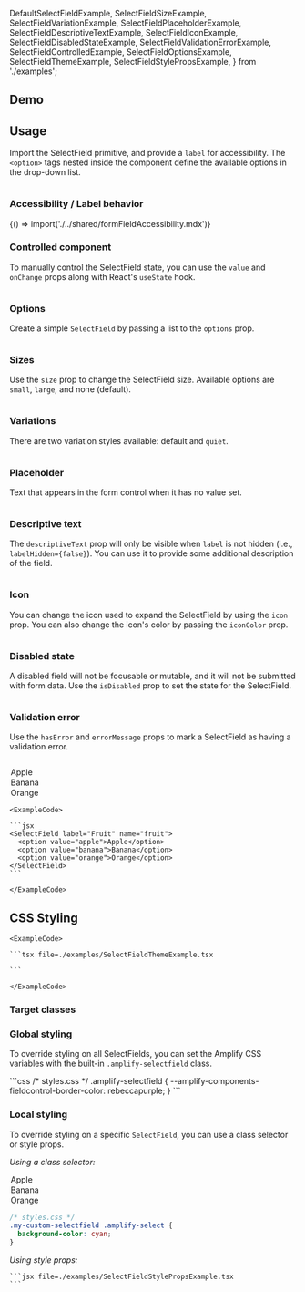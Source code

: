 
  DefaultSelectFieldExample,
  SelectFieldSizeExample,
  SelectFieldVariationExample,
  SelectFieldPlaceholderExample,
  SelectFieldDescriptiveTextExample,
  SelectFieldIconExample,
  SelectFieldDisabledStateExample,
  SelectFieldValidationErrorExample,
  SelectFieldControlledExample,
  SelectFieldOptionsExample,
  SelectFieldThemeExample,
  SelectFieldStylePropsExample,
} from './examples';

## Demo

<SelectFieldDemo />

## Usage

Import the SelectField primitive, and provide a `label` for accessibility. The `<option>` tags nested inside the component define the available options in the drop-down list.

<Example>
  <DefaultSelectFieldExample />
  
  <ExampleCode>

```jsx file=./examples/DefaultSelectFieldExample.tsx

```

  </ExampleCode>
</Example>

### Accessibility / Label behavior

<Fragment>{() => import('./../shared/formFieldAccessibility.mdx')}</Fragment>

### Controlled component

To manually control the SelectField state, you can use the `value` and `onChange` props along with React's `useState` hook.

<Example>
  <SelectFieldControlledExample />
  
  <ExampleCode>

```jsx file=./examples/SelectFieldControlledExample.tsx

```

  </ExampleCode>
</Example>

### Options

Create a simple `SelectField` by passing a list to the `options` prop.

<Example>
  <SelectFieldOptionsExample />
  
  <ExampleCode>

```jsx file=./examples/SelectFieldOptionsExample.tsx

```

  </ExampleCode>
</Example>

### Sizes

Use the `size` prop to change the SelectField size. Available options are `small`, `large`, and none (default).

<Example>
  <SelectFieldSizeExample />
  
  <ExampleCode>

```jsx file=./examples/SelectFieldSizeExample.tsx

```

  </ExampleCode>
</Example>

### Variations

There are two variation styles available: default and `quiet`.

<Example>
  <SelectFieldVariationExample />
  
  <ExampleCode>

```jsx file=./examples/SelectFieldVariationExample.tsx

```

  </ExampleCode>
</Example>

### Placeholder

Text that appears in the form control when it has no value set.

<Example>
  <SelectFieldPlaceholderExample />
  
  <ExampleCode>

```jsx file=./examples/SelectFieldPlaceholderExample.tsx

```

  </ExampleCode>
</Example>

### Descriptive text

The `descriptiveText` prop will only be visible when `label` is not hidden (i.e., `labelHidden={false}`). You can use it to provide some additional description of the field.

<Example>
  <SelectFieldDescriptiveTextExample />
  
  <ExampleCode>

```jsx file=./examples/SelectFieldDescriptiveTextExample.tsx

```

  </ExampleCode>
</Example>

### Icon

You can change the icon used to expand the SelectField by using the `icon` prop. You can also change the icon's color by passing the `iconColor` prop.

<Example>
  <SelectFieldIconExample />
  
  <ExampleCode>

```jsx file=./examples/SelectFieldIconExample.tsx

```

  </ExampleCode>
</Example>

### Disabled state

A disabled field will not be focusable or mutable, and it will not be submitted with form data. Use the `isDisabled` prop to set the state for the SelectField.

<Example>
  <SelectFieldDisabledStateExample />
  
  <ExampleCode>

```jsx file=./examples/SelectFieldDisabledStateExample.tsx

```

  </ExampleCode>
</Example>

### Validation error

Use the `hasError` and `errorMessage` props to mark a SelectField as having a validation error.

<Example>
  <SelectFieldValidationErrorExample />
  
  <ExampleCode>

```jsx file=./examples/SelectFieldValidationErrorExample.tsx

```

  </ExampleCode>
</Example>

<StandardHTMLAttributes component="SelectField" link="select" element="<select>">
  <Example>
    <SelectField label="Fruit" name="fruit">
      <option value="apple">Apple</option>
      <option value="banana">Banana</option>
      <option value="orange">Orange</option>
    </SelectField>

    <ExampleCode>

    ```jsx
    <SelectField label="Fruit" name="fruit">
      <option value="apple">Apple</option>
      <option value="banana">Banana</option>
      <option value="orange">Orange</option>
    </SelectField>
    ```

    </ExampleCode>

  </Example>
</StandardHTMLAttributes>

## CSS Styling

<ThemeExample component="SelectField" link="select">
  <Example>
    <SelectFieldThemeExample />
    
    <ExampleCode>

    ```tsx file=./examples/SelectFieldThemeExample.tsx

    ```

    </ExampleCode>
  </Example>
</ThemeExample>

### Target classes

<ComponentStyleDisplay componentName="SelectField" />

### Global styling

To override styling on all SelectFields, you can set the Amplify CSS variables with the built-in `.amplify-selectfield` class.

<Example>
  <SelectField
    label="Globally styled field"
    className="globally-styled-selectfield"
  />
  <ExampleCode>
    ```css
    /* styles.css */
    .amplify-selectfield {
      --amplify-components-fieldcontrol-border-color: rebeccapurple;
    }
    ```
  </ExampleCode>
</Example>

### Local styling

To override styling on a specific `SelectField`, you can use a class selector or style props.

_Using a class selector:_

<Example>
  <SelectField
    label="Fruit"
    labelHidden={true}
    className="my-custom-selectfield"
    placeholder="Please select a fruit"
  >
    <option value="apple">Apple</option>
    <option value="banana">Banana</option>
    <option value="orange">Orange</option>
  </SelectField>
<ExampleCode>

```css
/* styles.css */
.my-custom-selectfield .amplify-select {
  background-color: cyan;
}
```

</ExampleCode>
</Example>

_Using style props:_

<Example>
  <SelectFieldStylePropsExample />
  
  <ExampleCode>

    ```jsx file=./examples/SelectFieldStylePropsExample.tsx
    ```

  </ExampleCode>

</Example>

